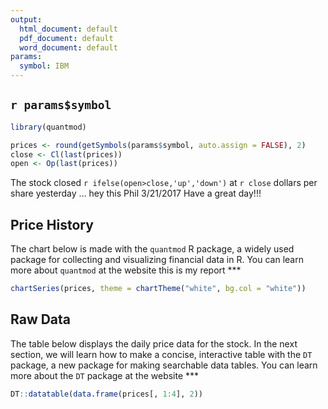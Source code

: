 ```yaml
---
output:
  html_document: default
  pdf_document: default
  word_document: default
params:
  symbol: IBM
---
```


## `r params$symbol`

```r

library(quantmod)

prices <- round(getSymbols(params$symbol, auto.assign = FALSE), 2)
close <- Cl(last(prices))
open <- Op(last(prices))
```

The stock closed `r ifelse(open>close,'up','down')` at `r close` dollars per share yesterday ... hey this Phil 3/21/2017 Have a great day!!!

## Price History

The chart below is made with the `quantmod` R package, a widely used package for collecting and visualizing financial data in R. You can learn more about `quantmod` at the website this is my report
***
  
```r
chartSeries(prices, theme = chartTheme("white", bg.col = "white"))
```

## Raw Data

The table below displays the daily price data for the stock. In the next section, we will learn how to make a concise, interactive table with the `DT` package, a new package for making searchable data tables. You can learn more about the `DT` package at the website 
***
  
```r
DT::datatable(data.frame(prices[, 1:4], 2))
```

